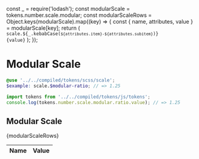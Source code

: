 const _ = require('lodash');
const modularScale = tokens.number.scale.modular;
const modularScaleRows = Object.keys(modularScale).map((key) => {
  const { name, attributes, value } = modularScale[key];
  return (
    <tr key={name}>
      <td>
        <code>
          scale.${_.kebabCase(`${attributes.item}-${attributes.subitem}`)}
        </code>
      </td>
      <td>
        <code>{value}</code>
      </td>
    </tr>
  );
});

<Meta title="Design/Tokens/Modular Scale" />

# Modular Scale

```scss
@use '../../compiled/tokens/scss/scale';
$example: scale.$modular-ratio; // => 1.25
```

```javascript
import tokens from '../../compiled/tokens/js/tokens';
console.log(tokens.number.scale.modular.ratio.value); // => 1.25
```

## Modular Scale

<table>
  <thead>
    <tr>
      <th style={{ width: '10%' }}>Name</th>
      <th>Value</th>
    </tr>
  </thead>
  <tbody>{modularScaleRows}</tbody>
</table>
